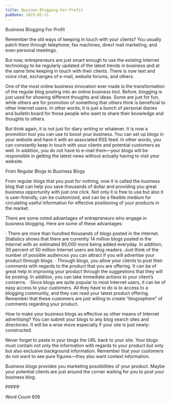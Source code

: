 ```yaml
---
title: Busines-Blogging-For-Profit
pubDate: 2023-01-11
---
```


Business Blogging For Profit


Remember the old ways of keeping in touch with your clients? You usually patch them through telephone; fax machines, direct mail marketing, and even personal meetings. 

But now, entrepreneurs are just smart enough to use the existing Internet technology to be regularly updated of the latest trends in business and at the same time keeping in touch with their clients. There is now text and voice chat, exchanges of e-mail, website forums, and others.

One of the most online business innovation ever made is the transformation of the regular blog posting into an online business tool. Before, blogging is just used for showing different thoughts and ideas. Some are just for fun, while others are for promotion of something that others think is beneficial to other Internet users. In other words, it is just a bunch of personal diaries and bulletin board for those people who want to share their knowledge and thoughts to others.

But think again, it is not just for diary writing or whatever. It is now a promotion tool you can use to boost your business. You can set up blogs in your website and have it with an associated RSS feed. In other words, you can constantly keep in touch with your clients and potential customers as well. In addition, you do not have to e-mail them—your blogs will be responsible in getting the latest news without actually having to visit your website.

From Regular Blogs to Business Blogs

From regular blogs that you post for nothing, now it is called the business blog that can help you save thousands of dollar and providing you great business opportunity with just one click. Not only it is free to use but also it is user-friendly, can be customized, and can be a flexible medium for circulating useful information for effective positioning of your products in the market.

There are some noted advantages of entrepreneurs who engage in business blogging. Here are some of these advantages:

·	There are more than hundred thousands of blogs posted in the Internet. Statistics shows that there are currently 14 million blogs posted in the Internet with an estimated 80,000 more being added everyday. In addition, 30 percent of 50 million Internet users are blog readers. Just think of the number of possible audiences you can attract if you will advertise your product through blogs.
·	Through blogs, you allow your clients to post their comments with regards to the product that you are offering. It can be of great help in improving your product through the suggestions that they will be posting. In addition, you can take immediate actions to your client’s concerns.
·	Since blogs are quite popular to most Internet users, it can be of easy access to your customers. All they have to do is to access to a blogging community, and they can read your latest product offering. Remember that these customers are just willing to create “blogosphere” of comments regarding your product.

How to make your business blogs as effective as other means of Internet advertising? You can submit your blogs to any blog search sites and directories. It will be a wise move especially if your site is just newly-constructed.

Never forget to paste in your blogs the URL back to your site. Your blogs must contain not only the information with regards to your product but only but also exclusive background information. Remember that your customers do not want to see pure figures—they also want context information.

Business blogs provides you marketing possibilities of your product. Maybe your potential clients are just around the corner waiting for you to post your business blog.

PPPPP 

Word Count  606